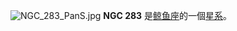 {{NGCInfoBox|NGCID=NGC 283|發現者=法蘭斯·萊文沃思|發現日期=1886年-月-日|其他編號=MCG -2-3-31,NPM1G -13.0034 IRAS00507-1326|曆元=J2000.0|赤經=53分13.1秒|赤緯=-13°9'48""|星座=鲸鱼座|星體=星系|星等=14.1|表面亮度=14.5|藍等=14.8}}
[[File:NGC_283_PanS.jpg|thumb]]
'''NGC 283''' 是[[鲸鱼座|鲸鱼座]]的一個[[星系|星系]]。

{{NGCReference|283}}
{{Catalogs|NGC=283}}

{{Galaxy-stub}}